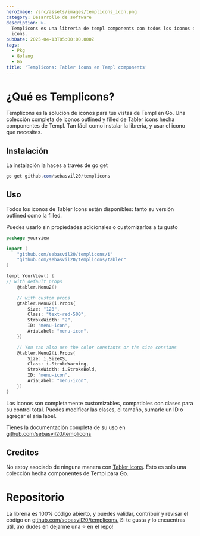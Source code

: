 ```yaml
---
heroImage: /src/assets/images/templicons_icon.png
category: Desarrollo de software
description: >-
  Templicons es una libreria de templ components con todos los iconos de Tabler
  icons.
pubDate: 2025-04-13T05:00:00.000Z
tags:
  - Pkg
  - Golang
  - Go
title: 'Templicons: Tabler icons en Templ components'
---
```


# ¿Qué es Templicons?

Templicons es la solución de iconos para tus vistas de Templ en Go. Una colección completa de iconos outlined y filled de Tabler icons hecha componentes de Templ. Tan fácil como instalar la librería, y usar el icono que necesites.

## Instalación

La instalación la haces a través de go get

```powershell
go get github.com/sebasvil20/templicons
```

## Uso

Todos los iconos de Tabler Icons están disponibles: tanto su versión outlined como la filled.

Puedes usarlo sin propiedades adicionales o customizarlos a tu gusto

```go
package yourview

import (
    "github.com/sebasvil20/templicons/i"
    "github.com/sebasvil20/templicons/tabler"
)

templ YourView() {
// with default props
    @tabler.Menu2()

    // with custom props
    @tabler.Menu2(i.Props{
        Size: "128",
        Class: "text-red-500",
        StrokeWidth: "2",
        ID: "menu-icon",
        AriaLabel: "menu-icon",
    })

    // You can also use the color constants or the size constans
    @tabler.Menu2(i.Props{
        Size: i.SizeXS,
        Class: i.StrokeWarning,
        StrokeWidth: i.StrokeBold,
        ID: "menu-icon",
        AriaLabel: "menu-icon",
    })
}
```

Los iconos son completamente customizables, compatibles con clases para su control total. Puedes modificar las clases, el tamaño, sumarle un ID o agregar el aria label.

Tienes la documentación completa de su uso en [github.com/sebasvil20/templicons](https://github.com/sebasvil20/templicons)

## Creditos

No estoy asociado de ninguna manera con [Tabler Icons](https://tabler.io/icons). Esto es solo una colección hecha componentes de Templ para Go.

# Repositorio

La librería es 100% código abierto, y puedes validar, contribuir y revisar el código en [github.com/sebasvil20/templicons.](https://github.com/sebasvil20/templicons) Si te gusta y lo encuentras útil, ¡no dudes en dejarme una ⭐ en el repo!
